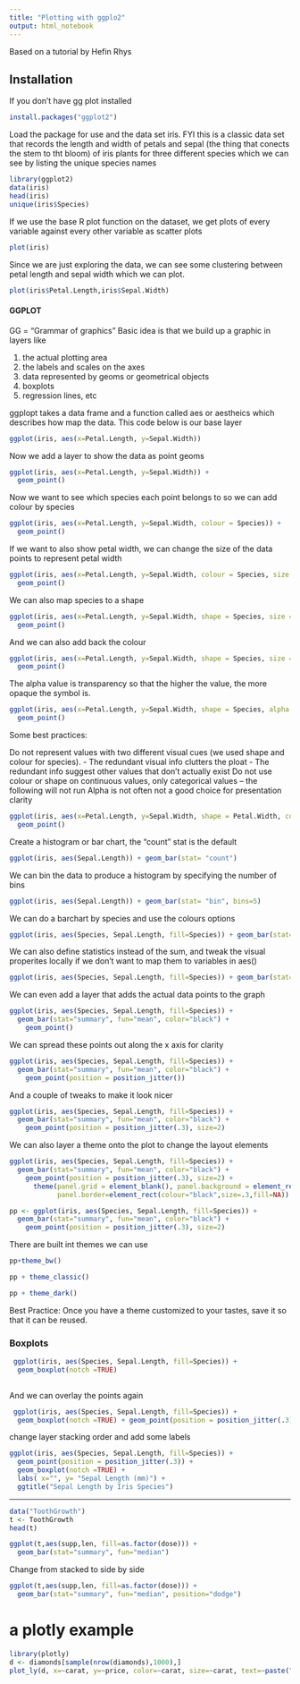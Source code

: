 ```yaml
---
title: "Plotting with ggplo2"
output: html_notebook
---
```


Based on a tutorial by Hefin Rhys

## Installation

If you don't have gg plot installed
```r
install.packages("ggplot2")
```

Load the package for use and the data set iris. FYI this is a classic data set that records the length and width of petals and sepal (the thing that conects the stem to tht bloom) of iris plants for three different species which we can see by listing the unique species names

```r
library(ggplot2)
data(iris)
head(iris)
unique(iris$Species)

```

If we use the base R plot function on the dataset, we get plots of every variable against every other variable as scatter plots

```r
plot(iris)
```

Since we are just exploring the data, we can see some clustering between petal length and sepal width which we can plot.

```r
plot(iris$Petal.Length,iris$Sepal.Width)
```

#### GGPLOT

GG = "Grammar of graphics"
Basic idea is that we build up a graphic in layers like 

1. the actual plotting area
2. the labels and scales on the axes
3. data represented by geoms or geometrical objects
4. boxplots
5. regression lines, etc

ggplopt takes a data frame and a function called aes or aestheics which describes how map the data.
This code below is our base layer

```r
ggplot(iris, aes(x=Petal.Length, y=Sepal.Width))

```

Now we add a layer to show the data as point geoms

```r
ggplot(iris, aes(x=Petal.Length, y=Sepal.Width)) +
  geom_point()

```
Now we want to see which species each point belongs to so we can add colour by species

```r
ggplot(iris, aes(x=Petal.Length, y=Sepal.Width, colour = Species)) +
  geom_point()

```

If we want to also show petal width, we can change the size of the data points to represent petal width
```r
ggplot(iris, aes(x=Petal.Length, y=Sepal.Width, colour = Species, size = Petal.Width)) +
  geom_point()

```
We can also map species to a shape

```r

ggplot(iris, aes(x=Petal.Length, y=Sepal.Width, shape = Species, size = Petal.Width)) +
  geom_point()

```

And we can also add back the colour

```r
ggplot(iris, aes(x=Petal.Length, y=Sepal.Width, shape = Species, size = Petal.Width, colour = Species)) +
  geom_point()
```

The alpha value is transparency so that the higher the value, the more opaque the symbol is.

```r

ggplot(iris, aes(x=Petal.Length, y=Sepal.Width, shape = Species, alpha = Petal.Width, colour = Species)) +
  geom_point()

```

Some best practices:

Do not represent values with two different visual cues (we used shape and colour for species).
  - The redundant visual info clutters the ploat
  - The redundant info suggest other values that don't actually exist
Do not use colour or shape on continuous values, only categorical values -- the following will not run
Alpha is not often not a good choice for presentation clarity


```r
ggplot(iris, aes(x=Petal.Length, y=Sepal.Width, shape = Petal.Width, colour = Species)) +
  geom_point()

```

Create a histogram or bar chart, the "count" stat is the default

```r
ggplot(iris, aes(Sepal.Length)) + geom_bar(stat= "count")
```

We can bin the data to produce a histogram by specifying the number of bins
```r
ggplot(iris, aes(Sepal.Length)) + geom_bar(stat= "bin", bins=5)
```

We can do a barchart by species and use the colours options
```r

ggplot(iris, aes(Species, Sepal.Length, fill=Species)) + geom_bar(stat= "identity")
```

We can also define statistics instead of the sum, and tweak the visual properites locally if we don't want to map them to variables in aes()

```r

ggplot(iris, aes(Species, Sepal.Length, fill=Species)) + geom_bar(stat="summary", fun="mean", color="black")

```

We can even add a layer that adds the actual data points to the graph

```r
ggplot(iris, aes(Species, Sepal.Length, fill=Species)) + 
  geom_bar(stat="summary", fun="mean", color="black") +
    geom_point()

```
We can spread these points out along the x axis for clarity

```r
ggplot(iris, aes(Species, Sepal.Length, fill=Species)) + 
  geom_bar(stat="summary", fun="mean", color="black") +
    geom_point(position = position_jitter())

```

And a couple of tweaks to make it look nicer

```r
ggplot(iris, aes(Species, Sepal.Length, fill=Species)) + 
  geom_bar(stat="summary", fun="mean", color="black") +
    geom_point(position = position_jitter(.3), size=2)

```

We can also layer a theme onto the plot to change the layout elements

```r
ggplot(iris, aes(Species, Sepal.Length, fill=Species)) + 
  geom_bar(stat="summary", fun="mean", color="black") +
    geom_point(position = position_jitter(.3), size=2) +
      theme(panel.grid = element_blank(), panel.background = element_rect(fill="white"),
            panel.border=element_rect(colour="black",size=.3,fill=NA))

```

```r
pp <- ggplot(iris, aes(Species, Sepal.Length, fill=Species)) + 
  geom_bar(stat="summary", fun="mean", color="black") +
    geom_point(position = position_jitter(.3), size=2)
```

There are built int themes we can use
```r

pp+theme_bw()
```

```r
pp + theme_classic()
```

```r
pp + theme_dark()

```

Best Practice: Once you have a theme customized to your tastes, save it so that it can be reused.

### Boxplots

```r
 ggplot(iris, aes(Species, Sepal.Length, fill=Species)) + 
  geom_boxplot(notch =TRUE)
  

```
And we can overlay the points again

```r
 ggplot(iris, aes(Species, Sepal.Length, fill=Species)) + 
  geom_boxplot(notch =TRUE) + geom_point(position = position_jitter(.3))

```

change layer stacking order and add some labels

```r
ggplot(iris, aes(Species, Sepal.Length, fill=Species)) + 
  geom_point(position = position_jitter(.3)) +
  geom_boxplot(notch =TRUE) +
  labs( x="", y= "Sepal Length (mm)") +
  ggtitle("Sepal Length by Iris Species")

```

----------------------------

```r

data("ToothGrowth")
t <- ToothGrowth
head(t)
```
```r
ggplot(t,aes(supp,len, fill=as.factor(dose))) +
  geom_bar(stat="summary", fun="median")
```

Change from stacked to side by side

```r
ggplot(t,aes(supp,len, fill=as.factor(dose))) +
  geom_bar(stat="summary", fun="median", position="dodge")

```

# a plotly example

```r
library(plotly)
d <- diamonds[sample(nrow(diamonds),1000),]
plot_ly(d, x=~carat, y=~price, color=~carat, size=~carat, text=~paste("Clarity: ", clarity))
```


